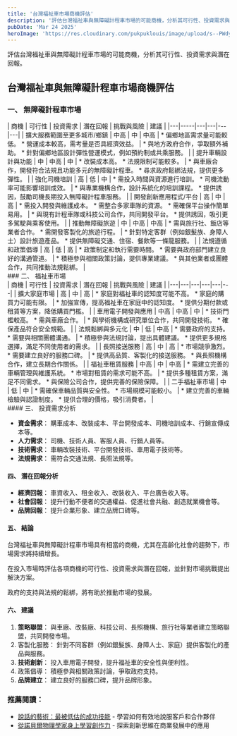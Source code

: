 ```yaml
---
title: '台灣福祉車市場商機評估'
description: '評估台灣福祉車與無障礙計程車市場的可能商機，分析其可行性、投資需求與潛在回報。'
pubDate: 'Mar 24 2025'
heroImage: 'https://res.cloudinary.com/pukpuklouis/image/upload/s--PWdyL9Ta--/c_scale,w_1280/v1742754195/blog_images/accessible-transportation-elderly-man-taiwan-_lw2l1c.avif'
---
```

評估台灣福祉車與無障礙計程車市場的可能商機，分析其可行性、投資需求與潛在回報。

## 台灣福祉車與無障礙計程車市場商機評估

### 一、 無障礙計程車市場
<div class="whitespace-normal">
| 商機 | 可行性 | 投資需求 | 潛在回報 | 挑戰與風險 | 建議 |
|---|-----|---|---|---|---|
| 擴大服務範圍至更多城市/鄉鎮 | 中高 | 中 | 中高 |  *   偏鄉地區需求量可能較低。 * 營運成本較高，需考量是否具經濟效益。 |  *   與地方政府合作，爭取額外補助。  *   針對偏鄉地區設計彈性營運模式，例如預約制或共乘服務。 |
| 提升車輛設計與功能 | 中 | 中高 | 中 |  *   改裝成本高。  *   法規限制可能較多。 |  *   與車廠合作，開發符合法規且功能多元的無障礙計程車。  *   尋求政府鬆綁法規，提供更多彈性。 |
| 強化司機培訓 | 高 | 低 | 中 |  *   需投入時間與資源進行培訓。  *   司機流動率可能影響培訓成效。 |  *   與專業機構合作，設計系統化的培訓課程。  *   提供誘因，鼓勵司機長期投入無障礙計程車服務。 |
| 開發創新應用程式/平台 | 高 | 中 | 高 |  *   需投入開發與維護成本。  *   需整合多家車隊的資源。  *   需確保平台操作簡單易用。 |  *   與現有計程車隊或科技公司合作，共同開發平台。  *   提供誘因，吸引更多駕駛與乘客使用。 |
| 推動無障礙旅遊 | 中 | 中高 | 中高 |  *   需與旅行社、飯店等業者合作。  *   需開發客製化的旅遊行程。 |  *   針對特定客群（例如銀髮族、身障人士）設計旅遊產品。  *   提供無障礙交通、住宿、餐飲等一條龍服務。 |
| 法規遵循和政策倡導 | 高 | 低 | 高 |  *   政策制定和執行需要時間。  *   需要與政府部門建立良好的溝通管道。 |  *   積極參與相關政策討論，提供專業建議。  *   與其他業者或團體合作，共同推動法規鬆綁。 |
</div>
### 二、 福祉車市場
<div class="whitespace-normal">
| 商機 | 可行性 | 投資需求 | 潛在回報 | 挑戰與風險 | 建議 |
|---|---|---|---|---|---|
| 擴大家庭市場 | 高 | 中 | 高 |  *   家庭對福祉車的認知度可能不高。  *   家庭的購買力可能有限。 |  *   加強宣傳，提高福祉車在家庭中的認知度。  *   提供分期付款或租賃等方案，降低購買門檻。 |
| 車用電子開發與應用 | 中高 | 中高 | 中 |  *   技術門檻較高。  *   需與車廠合作。 |  *   與學術機構或研究單位合作，共同開發技術。  *   確保產品符合安全規範。 |
| 法規鬆綁與多元化 | 中 | 低 | 中高 |  *   需要政府的支持。  *   需要與相關團體溝通。 |  *   積極參與法規討論，提出具體建議。  *   提供更多規格選擇，滿足不同使用者的需求。 |
| 長照接送服務 | 高 | 中 | 高 |  *   市場競爭激烈。  *   需要建立良好的服務口碑。 |  *   提供高品質、客製化的接送服務。  *   與長照機構合作，建立長期合作關係。 |
| 福祉車租賃服務 | 中高 | 中 | 中高 |  *   需建立完善的車輛管理與維護系統。  *   市場對租賃的需求可能不高。 |  *   提供多種租賃方案，滿足不同需求。  *   與保險公司合作，提供完善的保險保障。 |
| 二手福祉車市場 | 中 | 低 | 中 |  *   需確保車輛品質與安全性。  *   市場規模可能較小。 |  *   建立完善的車輛檢驗與認證制度。  *   提供合理的價格，吸引消費者。 |
</div>
#### 三、 投資需求分析

- **資金需求**： 購車成本、改裝成本、平台開發成本、司機培訓成本、行銷宣傳成本等。
- **人力需求**： 司機、技術人員、客服人員、行銷人員等。
- **技術需求**： 車輛改裝技術、平台開發技術、車用電子技術等。
- **法規需求**： 需符合交通法規、長照法規等。

#### 四、 潛在回報分析

- **經濟回報**： 車資收入、租金收入、改裝收入、平台廣告收入等。
- **社會回報**： 提升行動不便者的交通權益、促進社會共融、創造就業機會等。
- **品牌回報**： 提升企業形象、建立品牌口碑等。

#### 五、 結論

台灣福祉車與無障礙計程車市場具有相當的商機，尤其在高齡化社會的趨勢下，市場需求將持續增長。

在投入市場時評估各項商機的可行性、投資需求與潛在回報，並針對市場挑戰提出解決方案。

政府的支持與法規的鬆綁，將有助於推動市場的發展。

#### 六、 建議

1.  **策略聯盟**： 與車廠、改裝廠、科技公司、長照機構、旅行社等業者建立策略聯盟，共同開發市場。
2.  客製化服務： 針對不同客群（例如銀髮族、身障人士、家庭）提供客製化的產品與服務。
3.  **技術創新**： 投入車用電子開發，提升福祉車的安全性與便利性。
4.  政策倡導： 積極參與相關政策討論，爭取政府支持。
5.  **品牌建立**： 建立良好的服務口碑，提升品牌形象。


### 推薦閱讀：
- [說話的藝術：最被低估的成功技能](/blog/the-art-of-persuasion-most-underrated-skill-for-success) - 學習如何有效地說服客戶和合作夥伴
- [從諾貝爾物理學家身上學習創作力](/blog/learning-creativity-from-nobel-physicist) - 探索創新思維在商業發展中的應用

